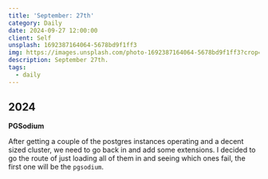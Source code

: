 ```yaml
---
title: 'September: 27th'
category: Daily
date: 2024-09-27 12:00:00
client: Self
unsplash: 1692387164064-5678bd9f1ff3
img: https://images.unsplash.com/photo-1692387164064-5678bd9f1ff3?crop=entropy&cs=srgb&fm=jpg&ixid=MnwzNjM5Nzd8MHwxfHJhbmRvbXx8fHx8fHx8fDE2ODE3NDg2ODY&ixlib=rb-4.0.3&q=85
description: September 27th. 
tags:
  - daily
---
```



## 2024

**PGSodium**

After getting a couple of the postgres instances operating and a decent sized cluster, we need to go back in and add some extensions.
I decided to go the route of just loading all of them in and seeing which ones fail, the first one will be the `pgsodium`.